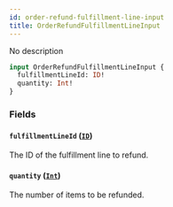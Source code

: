 ```yaml
---
id: order-refund-fulfillment-line-input
title: OrderRefundFulfillmentLineInput
---
```


No description

```graphql
input OrderRefundFulfillmentLineInput {
  fulfillmentLineId: ID!
  quantity: Int!
}
```

### Fields

#### `fulfillmentLineId` ([`ID`](../../../developer/api-reference/scalars/id))

The ID of the fulfillment line to refund.

#### `quantity` ([`Int`](../../../developer/api-reference/scalars/int))

The number of items to be refunded.
